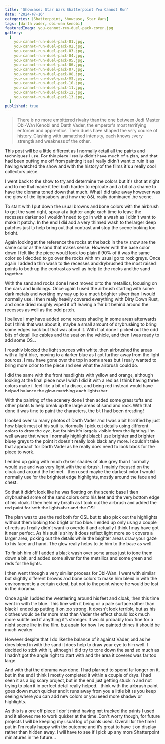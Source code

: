 ```yaml
---
title: 'Showcase: Star Wars Shatterpoint You Cannot Run'
date: '2024-07-16'
categories: [Shatterpoint, Showcase, Star Wars]
tags: [darth vader, obi-wan kenobi]
featuredImage: you-cannot-run-duel-pack-cover.jpg
gallery:
  [
    you-cannot-run-duel-pack-01.jpg,
    you-cannot-run-duel-pack-02.jpg,
    you-cannot-run-duel-pack-03.jpg,
    you-cannot-run-duel-pack-04.jpg,
    you-cannot-run-duel-pack-05.jpg,
    you-cannot-run-duel-pack-06.jpg,
    you-cannot-run-duel-pack-07.jpg,
    you-cannot-run-duel-pack-08.jpg,
    you-cannot-run-duel-pack-09.jpg,
    you-cannot-run-duel-pack-10.jpg,
    you-cannot-run-duel-pack-11.jpg,
    you-cannot-run-duel-pack-12.jpg,
    you-cannot-run-duel-pack-13.jpg,
  ]
published: true
---
```


> There is no more embittered rivalry than the one between Jedi Master Obi-Wan Kenobi and Darth Vader, the emperor's
> most terrifying enforcer and apprentice. Their duels have shaped the very course of history. Clashing with unmatched
> intensity, each knows every strength and weakness of the other.

This post will be a little different as I normally detail all the paints and techniques I use. For this piece I really
didn't have much of a plan, and that had been putting me off from painting it as I really didn't want to ruin it as
having watched the show and with the history of the films it's a really cool collectors piece.

I went back to the show to try and determine the colors but it's shot at night and to me that made it feel both harder
to replicate and a bit of a shame to have the diorama toned down that much. What I did take away however was the glow
of the lightsabers and how the OSL really dominated the scene.

To start with I put down the usual browns and bone colors with the airbrush to get the sand right, spray at a tighter
angle each time to leave the recesses darker so I wouldn't need to go in with a wash as I didn't want to make it patchy.
In the end I did add a very thinned wash to the larger deep patches just to help bring out that contrast and stop the
scene looking too bright.

Again looking at the reference the rocks at the back in the tv show are the same color as the sand that makes sense.
However with the base color down I felt like the piece would look too plain if 90% of it was the same color so I decided
to go over the rocks with my usual go to rock greys. Once again I added a thin wash to the recesses and drybrushed the
most raised points to both up the contrast as well as help tie the rocks and the sand together.

With the sand and rocks done I next moved onto the metallics, focusing on the cars and buildings. Once again I used the
airbrush starting with some dark metals and working my way up to a much brighter silver than I would normally use. I
then really heavily covered everything with Dirty Down Rust, and once dried roughly wiped it off leaving a fair bit
behind around the recesses as well as the odd patch.

I believe I may have added some recess shading in some areas afterwards but I think that was about it, maybe a small
amount of drybrushing to bring some edges back but that was about it. With that done I picked out the odd bits of
detail like cables and the seat on the vehicle, and then I was ready to add some OSL.

I roughly blocked the light sources with white, then airbrushed the areas with a light blue, moving to a darker blue as
I got further away from the light sources. I may have gone over the top in some areas but I really wanted to bring more
color to the piece and see what the airbrush could do.

I did the same with the front headlights with yellow and orange, although looking at the final piece now I wish I did
it with a red as I think having three colors make it feel like a bit of a disco, and being red instead would have
helped balance the glow matching each lightsaber.

With the painting of the scenery done I then added some grass tufts and other plants to help break up the large areas
of sand and rock. With that done it was time to paint the characters, the bit I had been dreading!

I looked over so many photos of Darth Vader and I was a bit horrified by just how black most of his suit is. Normally
I pick out details using different colors to draw the eye, but for him it's largely visible from the lighting. I'm
well aware that when I normally highlight black I use brighter and brighter bluey greys to the point it doesn't really
look black any more. I couldn't take that approach for Darth Vader as he really does need to look black for the piece
to work.

I ended up going with much darker shades of blue grey than I normally would use and was very light with the airbrush.
I mainly focused on the cloak and around the helmet. I then used maybe the darkest color I would normally use for the
brightest edge highlights, mostly around the face and chest.

So that it didn't look like he was floating on the scenic base I then drybrushed some of the sand colors onto his feet
and the very bottom edge of his cloak. I then held my breath as I took out the airbrush and added the red paint for both
the lightsaber and the OSL.

The plan was to use the red both for OSL but to also pick out the highlights without them looking too bright or too
blue. I ended up only using a couple of reds as I really didn't want to overdo it and actually I think I may have got
it near perfect. As his suit is shiny it does reflect light more so it covers a larger area, picking out the details
while the brighter areas draw your gaze to his face and hand. The glow really helps to tie him to the base as well.

To finish him off I added a black wash over some areas just to tone them down a bit, and added some silver for the
metallics and some green and reds for the lights.

I then went through a very similar process for Obi-Wan. I went with similar but slightly different browns and bone
colors to make him blend in with the environment to a certain extent, but not to the point where he would be lost in
the diorama.

Once again I added the weathering around his feet and cloak, then this time went in with the blue. This time with it
being on a pale surface rather than black I ended up putting it on too strong. It doesn't look terrible, but as his
clothes would be far more matt than Vader the effect should look much more subtle and if anything it's stronger. It
would probably look fine for a night scene like in the film, but again for how I've painted things it should be much
weaker.

However despite that I do like the balance of it against Vader, and as he does blend in with the sand it does help to
draw your eye to him well. I decided to stick with it, although I did try to tone down the sand so much as I hadn't got
the angle right to start with and the area it covered was far too large.

And with that the diorama was done. I had planned to spend far longer on it, but in the end I think I mostly completed
it within a couple of days. I had seen it as a big scary project, but in the end just getting stuck in and not trying
to plan it in perfect detail really helped. I think with the airbrush paint goes down much quicker and it runs away
from you a little bit as you keep seeing where you can add new colors or you need more shadow or highlights.

As this is a one off piece I don't mind having not tracked the paints I used and it allowed me to work quicker at the
time. Don't worry though, for future projects I will be keeping my usual log of paints used. Overall for the time I
put in I'm really happy with the outcome and it's great to have it on display rather than hidden away. I will have to
see if I pick up any more Shatterpoint miniatures in the future...
